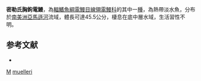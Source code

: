 {{Speciesbox
| taxon = Sternarchorhamphus muelleri
| binomial_authority = [[Steindachner|Steindachner]], 1881
| status = NE
| status_system = IUCN3.1
| synonyms = *''Sternarchus muelleri '', Steindachner, 1881 
}}
'''密勒氏胸鉤電鰻'''，為[[輻鰭魚綱|輻鰭魚綱]][[電鰻目|電鰻目]][[線翎電鰻科|線翎電鰻科]]的其中一[[種|種]]，為熱帶淡水魚，分布於[[南美洲|南美洲]][[亞馬遜河|亞馬遜河]]流域，體長可達45.5公分，棲息在底中層水域，生活習性不明。

==参考文献==
*{{FishBase_species|genus=Sternarchorhamphus|species=muelleri|year=2015|month=10}}

{{Taxonbar}}
[[Category:1881年描述的鱼类|M]]
[[Category:胸鉤電鰻屬|muelleri]]